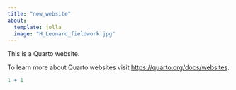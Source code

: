 ```yaml
---
title: "new_website"
about: 
  template: jolla
  image: "H_Leonard_fieldwork.jpg"
---
```


This is a Quarto website.

To learn more about Quarto websites visit <https://quarto.org/docs/websites>.

```r
1 + 1
```
